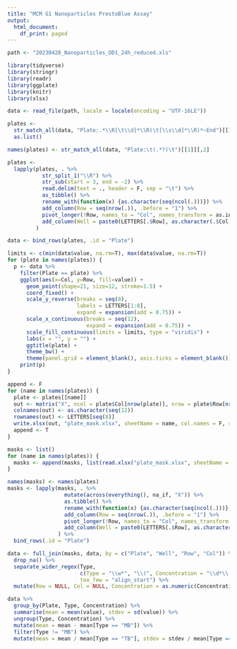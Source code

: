```yaml
---
title: "MCM G1 Nanoparticles PrestoBlue Assay"
output:
  html_document:
    df_print: paged
---
```



```r
path <- "20230428_Nanoparticles_OD1_24h_reduced.xls"

library(tidyverse)
library(stringr)
library(readr)
library(ggplate)
library(knitr)
library(xlsx)
```


```r
data <- read_file(path, locale = locale(encoding = "UTF-16LE"))

plates <- 
  str_match_all(data, "Plate:.*\\R[\t\\d]*\\R(\t[\\s\\d]*\\R)*~End")[[1]][,2] %>%
  as.list()

names(plates) <- str_match_all(data, "Plate:\t(.*?)\t")[[1]][,2]

plates <- 
  lapply(plates, . %>% 
           str_split_1("\\R") %>%
           str_sub(start = 3, end = -2) %>%
           read.delim(text = ., header = F, sep = "\t") %>%
           as_tibble() %>%
           rename_with(function(x) {as.character(seq(ncol(.)))}) %>%
           add_column(Row = seq(nrow(.)), .before = "1") %>%
           pivot_longer(!Row, names_to = "Col", names_transform = as.integer) %>%
           add_column(Well = paste0(LETTERS[.$Row], as.character(.$Col)), .before = "Row")
         )

data <- bind_rows(plates, .id = "Plate")
```


```r

limits <- c(min(data$value, na.rm=T), max(data$value, na.rm=T))
for (plate in names(plates)) {
  p <- data %>%
    filter(Plate == plate) %>%
    ggplot(aes(x=Col, y=Row, fill=value)) + 
      geom_point(shape=21, size=12, stroke=1.5) +
      coord_fixed() + 
      scale_y_reverse(breaks = seq(8), 
                      labels = LETTERS[1:8], 
                      expand = expansion(add = 0.75)) + 
      scale_x_continuous(breaks = seq(12), 
                         expand = expansion(add = 0.75)) + 
      scale_fill_continuous(limits = limits, type = "viridis") + 
      labs(x = "", y = "") + 
      ggtitle(plate) +
      theme_bw() +
      theme(panel.grid = element_blank(), axis.ticks = element_blank())
    print(p)
}

```

```r
append <- F
for (name in names(plates)) {
  plate <- plates[[name]]
  out <- matrix("X", ncol = plate$Col[nrow(plate)], nrow = plate$Row[nrow(plate)])
  colnames(out) <- as.character(seq(12))
  rownames(out) <- LETTERS[seq(8)]
  write.xlsx(out, "plate_mask.xlsx", sheetName = name, col.names = F, row.names = F, append = append)
  append <- T
}
```

```r
masks <- list()
for (name in names(plates)) {
  masks <- append(masks, list(read.xlsx("plate_mask.xlsx", sheetName = name, header = F)))
}

names(masks) <- names(plates)
masks <- lapply(masks, . %>%
                  mutate(across(everything(), na_if, "X")) %>%
                  as.tibble() %>%
                  rename_with(function(x) {as.character(seq(ncol(.)))}) %>%
                  add_column(Row = seq(nrow(.)), .before = "1") %>%
                  pivot_longer(!Row, names_to = "Col", names_transform = as.integer, values_to = "Type") %>%
                  add_column(Well = paste0(LETTERS[.$Row], as.character(.$Col)), .before = "Row")
                ) %>%
  bind_rows(.id = "Plate")
```

```r
data <- full_join(masks, data, by = c("Plate", "Well", "Row", "Col")) %>%
  drop_na() %>%
  separate_wider_regex(Type, 
                       c(Type = "\\w*", "\\(", Concentration = "\\d*\\.?\\d*", "\\)"), 
                       too_few = "align_start") %>%
  mutate(Row = NULL, Col = NULL, Concentration = as.numeric(Concentration))
```


```r
data %>% 
  group_by(Plate, Type, Concentration) %>%
  summarise(mean = mean(value), stdev = sd(value)) %>%
  ungroup(Type, Concentration) %>%
  mutate(mean = mean - mean[Type == "MB"]) %>%
  filter(Type != "MB") %>%
  mutate(mean = mean / mean[Type == "TB"], stdev = stdev / mean[Type == "TB"])
```

